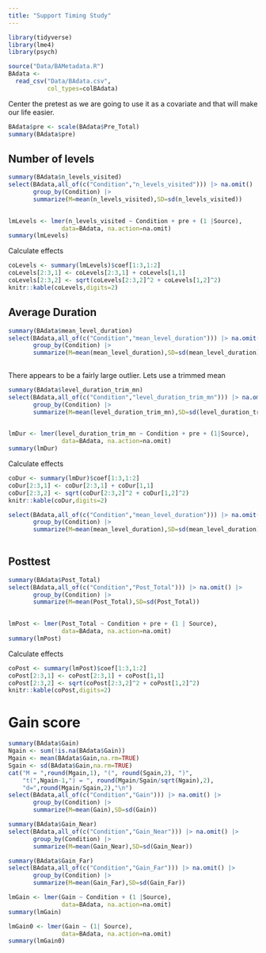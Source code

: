 ```yaml
---
title: "Support Timing Study"
---
```



```r
library(tidyverse)
library(lme4)
library(psych)
```

```r
source("Data/BAMetadata.R")
BAdata <- 
  read_csv("Data/BAdata.csv",
           col_types=colBAdata)
```

Center the pretest as we are going to use it as a covariate and that will make our 
life easier.

```r
BAdata$pre <- scale(BAdata$Pre_Total)
summary(BAdata$pre)
```


## Number of levels
```r
summary(BAdata$n_levels_visited)
select(BAdata,all_of(c("Condition","n_levels_visited"))) |> na.omit() |>
       group_by(Condition) |> 
       summarize(M=mean(n_levels_visited),SD=sd(n_levels_visited))
                                        
```

```r
lmLevels <- lmer(n_levels_visited ~ Condition + pre + (1 |Source),
               data=BAdata, na.action=na.omit)
summary(lmLevels)
```

Calculate effects
```r
coLevels <- summary(lmLevels)$coef[1:3,1:2]
coLevels[2:3,1] <- coLevels[2:3,1] + coLevels[1,1]
coLevels[2:3,2] <- sqrt(coLevels[2:3,2]^2 + coLevels[1,2]^2)
knitr::kable(coLevels,digits=2)
```
## Average Duration

```r
summary(BAdata$mean_level_duration)
select(BAdata,all_of(c("Condition","mean_level_duration"))) |> na.omit() |>
       group_by(Condition) |> 
       summarize(M=mean(mean_level_duration),SD=sd(mean_level_duration))
                                        
```

There appears to be a fairly large outlier.  Lets use a trimmed mean

```r
summary(BAdata$level_duration_trim_mn)
select(BAdata,all_of(c("Condition","level_duration_trim_mn"))) |> na.omit() |>
       group_by(Condition) |> 
       summarize(M=mean(level_duration_trim_mn),SD=sd(level_duration_trim_mn))
                                        
```

```r
lmDur <- lmer(level_duration_trim_mn ~ Condition + pre + (1|Source),
               data=BAdata, na.action=na.omit)
summary(lmDur)
```

Calculate effects
```r
coDur <- summary(lmDur)$coef[1:3,1:2]
coDur[2:3,1] <- coDur[2:3,1] + coDur[1,1]
coDur[2:3,2] <- sqrt(coDur[2:3,2]^2 + coDur[1,2]^2)
knitr::kable(coDur,digits=2)
```

```r
select(BAdata,all_of(c("Condition","mean_level_duration"))) |> na.omit() |>
       group_by(Condition) |> 
       summarize(M=mean(mean_level_duration),SD=sd(mean_level_duration))
                                        
```

## Posttest

```r
summary(BAdata$Post_Total)
select(BAdata,all_of(c("Condition","Post_Total"))) |> na.omit() |>
       group_by(Condition) |> 
       summarize(M=mean(Post_Total),SD=sd(Post_Total))
                                        
```
```r
lmPost <- lmer(Post_Total ~ Condition + pre + (1 | Source),
               data=BAdata, na.action=na.omit)
summary(lmPost)
```

Calculate effects
```r
coPost <- summary(lmPost)$coef[1:3,1:2]
coPost[2:3,1] <- coPost[2:3,1] + coPost[1,1]
coPost[2:3,2] <- sqrt(coPost[2:3,2]^2 + coPost[1,2]^2)
knitr::kable(coPost,digits=2)
```


# Gain score

```r
summary(BAdata$Gain)
Ngain <- sum(!is.na(BAdata$Gain))
Mgain <- mean(BAdata$Gain,na.rm=TRUE)
Sgain <- sd(BAdata$Gain,na.rm=TRUE)
cat("M = ",round(Mgain,1), "(", round(Sgain,2), ")",
    "t(",Ngain-1,") = ", round(Mgain/Sgain/sqrt(Ngain),2),
    "d=",round(Mgain/Sgain,2),"\n")
select(BAdata,all_of(c("Condition","Gain"))) |> na.omit() |>
       group_by(Condition) |> 
       summarize(M=mean(Gain),SD=sd(Gain))
```
```r
summary(BAdata$Gain_Near)
select(BAdata,all_of(c("Condition","Gain_Near"))) |> na.omit() |>
       group_by(Condition) |> 
       summarize(M=mean(Gain_Near),SD=sd(Gain_Near))
```
```r
summary(BAdata$Gain_Far)
select(BAdata,all_of(c("Condition","Gain_Far"))) |> na.omit() |>
       group_by(Condition) |> 
       summarize(M=mean(Gain_Far),SD=sd(Gain_Far))
```

```r
lmGain <- lmer(Gain ~ Condition + (1 |Source),
               data=BAdata, na.action=na.omit)
summary(lmGain)
```

```r
lmGain0 <- lmer(Gain ~ (1| Source),
               data=BAdata, na.action=na.omit)
summary(lmGain0)
```
